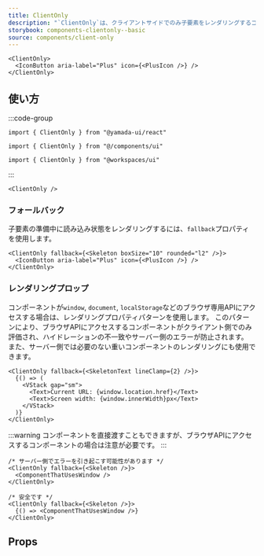 ```yaml
---
title: ClientOnly
description: "`ClientOnly`は、クライアントサイドでのみ子要素をレンダリングするコンポーネントです。"
storybook: components-clientonly--basic
source: components/client-only
---
```


```tsx preview
<ClientOnly>
  <IconButton aria-label="Plus" icon={<PlusIcon />} />
</ClientOnly>
```

## 使い方

:::code-group

```tsx [package]
import { ClientOnly } from "@yamada-ui/react"
```

```tsx [alias]
import { ClientOnly } from "@/components/ui"
```

```tsx [monorepo]
import { ClientOnly } from "@workspaces/ui"
```

:::

```tsx
<ClientOnly />
```

### フォールバック

子要素の準備中に読み込み状態をレンダリングするには、`fallback`プロパティを使用します。

```tsx preview
<ClientOnly fallback={<Skeleton boxSize="10" rounded="l2" />}>
  <IconButton aria-label="Plus" icon={<PlusIcon />} />
</ClientOnly>
```

### レンダリングプロップ

コンポーネントが`window`, `document`, `localStorage`などのブラウザ専用APIにアクセスする場合は、レンダリングプロパティパターンを使用します。
このパターンにより、ブラウザAPIにアクセスするコンポーネントがクライアント側でのみ評価され、ハイドレーションの不一致やサーバー側のエラーが防止されます。\
また、サーバー側では必要のない重いコンポーネントのレンダリングにも使用できます。

```tsx preview
<ClientOnly fallback={<SkeletonText lineClamp={2} />}>
  {() => (
    <VStack gap="sm">
      <Text>Current URL: {window.location.href}</Text>
      <Text>Screen width: {window.innerWidth}px</Text>
    </VStack>
  )}
</ClientOnly>
```

:::warning
コンポーネントを直接渡すこともできますが、ブラウザAPIにアクセスするコンポーネントの場合は注意が必要です。
:::

```tsx
/* サーバー側でエラーを引き起こす可能性があります */
<ClientOnly fallback={<Skeleton />}>
  <ComponentThatUsesWindow />
</ClientOnly>

/* 安全です */
<ClientOnly fallback={<Skeleton />}>
  {() => <ComponentThatUsesWindow />}
</ClientOnly>
```

## Props

<PropsTable name="client-only" />
